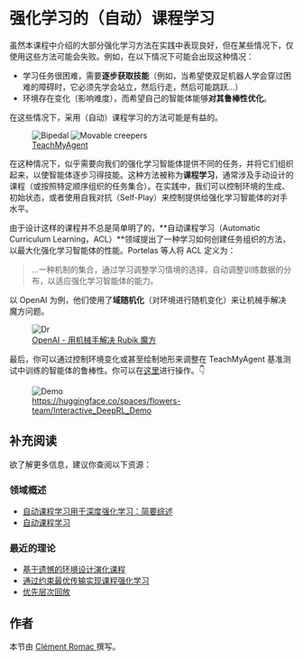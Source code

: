 # 强化学习的（自动）课程学习

虽然本课程中介绍的大部分强化学习方法在实践中表现良好，但在某些情况下，仅使用这些方法可能会失败。例如，在以下情况下可能会出现这种情况：

- 学习任务很困难，需要**逐步获取技能**（例如，当希望使双足机器人学会穿过困难的障碍时，它必须先学会站立，然后行走，然后可能跳跃...）
- 环境存在变化（影响难度），而希望自己的智能体能够**对其鲁棒性优化**。

在这些情况下，采用（自动）课程学习的方法可能是有益的。

<figure>
<img src="https://huggingface.co/datasets/huggingface-deep-rl-course/course-images/resolve/main/en/unit9/bipedal.gif" alt="Bipedal"/>
<img src="https://huggingface.co/datasets/huggingface-deep-rl-course/course-images/resolve/main/en/unit9/movable_creepers.gif" alt="Movable creepers"/>
<figcaption> <a href="https://developmentalsystems.org/TeachMyAgent/">TeachMyAgent</a> </figcaption>
</figure>

在这种情况下，似乎需要向我们的强化学习智能体提供不同的任务，并将它们组织起来，以使智能体逐步习得技能。这种方法被称为**课程学习**，通常涉及手动设计的课程（或按照特定顺序组织的任务集合）。在实践中，我们可以控制环境的生成、初始状态，或者使用自我对抗（Self-Play）来控制提供给强化学习智能体的对手水平。

由于设计这样的课程并不总是简单明了的，**自动课程学习（Automatic Curriculum Learning，ACL）**领域提出了一种学习如何创建任务组织的方法，以最大化强化学习智能体的性能。Portelas 等人将 ACL 定义为：

> ...一种机制的集合，通过学习调整学习情境的选择，自动调整训练数据的分布，以适应强化学习智能体的能力。
>

以 OpenAI 为例，他们使用了**域随机化**（对环境进行随机变化）来让机械手解决魔方问题。

<figure>
<img src="https://huggingface.co/datasets/huggingface-deep-rl-course/course-images/resolve/main/en/unit9/dr.jpg" alt="Dr"/>
<figcaption> <a href="https://openai.com/blog/solving-rubiks-cube/">OpenAI - 用机械手解决 Rubik 魔方</a></figcaption>
</figure>

最后，你可以通过控制环境变化或甚至绘制地形来调整在 TeachMyAgent 基准测试中训练的智能体的鲁棒性。你可以在<a href="https://huggingface.co/spaces/flowers-team/Interactive_DeepRL_Demo">这里</a>进行操作。👇

<figure>
<img src="https://huggingface.co/datasets/huggingface-deep-rl-course/course-images/resolve/main/en/unit9/demo.png" alt="Demo"/>
<figcaption> <a href="https://huggingface.co/spaces/flowers-team/Interactive_DeepRL_Demo">https://huggingface.co/spaces/flowers-team/Interactive_DeepRL_Demo</a></figcaption>
</figure>


## 补充阅读

欲了解更多信息，建议你查阅以下资源：

### 领域概述

- [自动课程学习用于深度强化学习：简要综述](https://arxiv.org/pdf/2003.04664.pdf)
- [自动课程学习](https://lilianweng.github.io/posts/2020-01-29-curriculum-rl/)

### 最近的理论

- [基于遗憾的环境设计演化课程](https://arxiv.org/abs/2203.01302)
- [通过约束最优传输实现课程强化学习](https://proceedings.mlr.press/v162/klink22a.html)
- [优先层次回放](https://arxiv.org/abs/2010.03934)

## 作者

本节由 <a href="https://twitter.com/ClementRomac"> Clément Romac </a> 撰写。